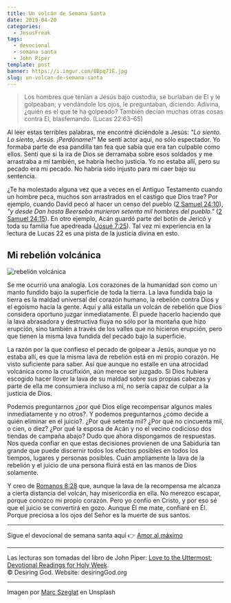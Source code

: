 ```yaml
---
title: Un volcán de Semana Santa
date: 2019-04-20
categories:
  - JesusFreak
tags:
  - devocional
  - semana santa
  - John Piper
template: post
banner: https://i.imgur.com/8Bpq71E.jpg
slug: un-volcan-de-semana-santa
---
```


> Los hombres que tenían a Jesús bajo custodia, se burlaban de El y le golpeaban; y vendándole los ojos, le preguntaban, diciendo: Adivina, ¿quién es el que te ha golpeado? También decían muchas otras cosas contra El, blasfemando. (Lucas 22:63–65)

Al leer estas terribles palabras, me encontré diciéndole a Jesús: _"Lo siento. Lo siento, Jesús. ¡Perdóname!"_ Me sentí actor aquí, no sólo espectador. Yo formaba parte de esa pandilla tan fea que sabía que era tan culpable como ellos. Sentí que si la ira de Dios se derramaba sobre esos soldados y me arrastraba a mí también, se habría hecho justicia. Yo no estaba allí, pero su pecado era mi pecado. No habría sido injusto para mí caer bajo su sentencia.

¿Te ha molestado alguna vez que a veces en el Antiguo Testamento cuando un hombre peca, muchos son arrastrados en el castigo que Dios trae? Por ejemplo, cuando David pecó al hacer un censo del pueblo ([2 Samuel 24:10](https://www.biblegateway.com/passage/?search=2+Samuel+24%3A10&version=LBLA)), _"y desde Dan hasta Beerseba murieron setenta mil hombres del pueblo."_ ([2 Samuel 24:15](https://www.biblegateway.com/passage/?search=2+Samuel+24%3A15&version=LBLA)). En otro ejemplo, Acán guardó parte del botín de Jericó y toda su familia fue apedreada ([Josué 7:25](https://www.biblegateway.com/passage/?search=Josu%C3%A9+7%3A25&version=LBLA)). Tal vez mi experiencia en la lectura de Lucas 22 es una pista de la justicia divina en esto.

## Mi rebelión volcánica

![rebelión volcánica](https://i.imgur.com/8Bpq71E.jpg)

Se me ocurrió una analogía. Los corazones de la humanidad son como un manto fundido bajo la superficie de toda la tierra. La lava fundida bajo la tierra es la maldad universal del corazón humano, la rebelión contra Dios y el egoísmo hacia la gente. Aquí y allá estalla un volcán de rebelión que Dios considera oportuno juzgar inmediatamente. Él puede hacerlo haciendo que la lava abrasadora y destructiva fluya no sólo por la montaña que hizo erupción, sino también a través de los valles que no hicieron erupción, pero que tienen la misma lava fundida del pecado bajo la superficie.

La razón por la que confieso el pecado de golpear a Jesús, aunque yo no estaba allí, es que la misma lava de rebelión está en mi propio corazón. He visto suficiente para saber. Así que aunque no estalle en una atrocidad volcánica como la crucifixión, aún merece ser juzgado. Si Dios hubiera escogido hacer llover la lava de su maldad sobre sus propias cabezas y parte de ella me consumiera incluso a mí, no sería capaz de culpar a la justicia de Dios.

Podemos preguntarnos ¿por qué Dios elige recompensar algunos males inmediatamente y no otros?. Y podemos preguntarnos ¿cómo decide a quién eliminar en el juicio?. ¿Por qué setenta mil? ¿Por qué no cincuenta mil, o cien, o diez? ¿Por qué la esposa de Acán y no el vecino codicioso dos tiendas de campaña abajo? Dudo que ahora dispongamos de respuestas. Nos queda confiar en que estas decisiones provienen de una Sabiduría tan grande que puede discernir todos los efectos posibles en todos los tiempos, lugares y personas posibles. Cuán ampliamente la lava de la rebelión y el juicio de una persona fluirá está en las manos de Dios solamente.

Y creo de [Romanos 8:28](https://www.biblegateway.com/passage/?search=Romanos+8%3A28&version=LBLA) que, aunque la lava de la recompensa me alcanza a cierta distancia del volcán, hay misericordia en ella. No merezco escapar, porque conozco mi propio corazón. Pero yo confío en Cristo, y por eso sé que el juicio se convertirá en gozo. Aunque Él me mate, confiaré en Él. Porque preciosa a los ojos del Señor es la muerte de sus santos.

---

Sigue el devocional de semana santa aquí 👉 [Amor al máximo](/amor-al-maximo)

---

Las lecturas son tomadas del libro de John Piper: [Love to the Uttermost: Devotional Readings for Holy Week](https://www.desiringgod.org/books/love-to-the-uttermost).<br />
© Desiring God. Website: desiringGod.org

---

Imagen por [Marc Szeglat](https://unsplash.com/@marcszeglat?utm_medium=referral&utm_campaign=photographer-credit&utm_content=creditBadge) en Unsplash
